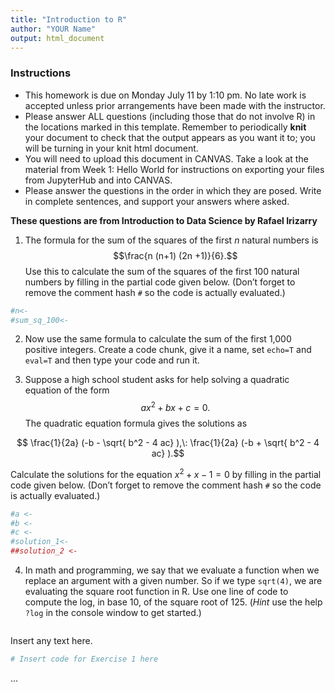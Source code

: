 ```yaml
---
title: "Introduction to R"
author: "YOUR Name"
output: html_document
---
```



### Instructions
+ This homework is due on Monday July 11 by 1:10 pm. No late work is accepted unless prior arrangements have been made with the instructor.
+ Please answer ALL questions (including those that do not involve R) in the locations marked in this template. Remember to periodically **knit** your document to check that the output appears as you want it to; you will be turning in your knit html document. 
+ You will need to upload this document in CANVAS. Take a look at the material from Week 1: Hello World for instructions on exporting your files from JupyterHub and into CANVAS.
+  Please answer the questions in the order in which they are posed. Write in complete sentences, and support your answers where asked. 


**These questions are from Introduction to Data Science by Rafael Irizarry**

1.  The formula for the sum of the squares of the first $n$ natural numbers is $$\frac{n  (n+1) (2n +1)}{6}.$$ 
Use this to calculate the sum of the squares of the first 100 natural numbers by filling in the partial code given below.  (Don't forget to remove the comment hash `#` so the code is actually evaluated.)

```r

#n<-
#sum_sq_100<-

```

2. Now use the same formula to calculate the sum of the first 1,000 positive integers. Create a code chunk, give it a name, set `echo=T` and `eval=T` and then type your code and run it.

3. Suppose a high school student asks for help solving a quadratic equation of the form $$ ax^2 + bx +c = 0. $$ The quadratic equation formula gives the solutions as 

$$ \frac{1}{2a} (-b - \sqrt{ b^2 - 4 ac} ),\: \frac{1}{2a} (-b + \sqrt{ b^2 - 4 ac} ).$$ 


  Calculate the solutions for the equation $x^2 + x -1 = 0$ by filling in the partial code given below.  (Don't forget to remove the comment hash `#` so the code is actually evaluated.)

```r

#a <- 
#b <- 
#c <-
#solution_1<-
##solution_2 <-
```


4. In math and programming, we say that we evaluate a function when we replace an argument with a given number. So if we type `sqrt(4)`, we are evaluating the square root function in R.  Use one line of code to compute the log, in base 10, of the square root of 125. (*Hint* use the help `?log` in the console window to get started.)

```r


```

Insert any text here.

```r
# Insert code for Exercise 1 here
```

...

